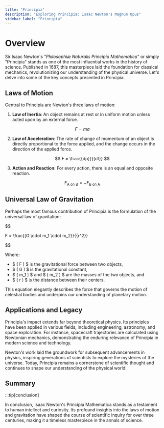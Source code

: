 ```yaml
---
title: "Principia"
description: "Exploring Principia: Isaac Newton's Magnum Opus"
sidebar_label: "Principia"
---
```


<!-- # Isaac Newton's Magnum Opus -->

# Overview

Sir Isaac Newton's "_Philosophiæ Naturalis Principia Mathematica_" or simply "Principia" stands as one of the most influential works in the history of science. Published in 1687, this masterpiece laid the foundation for classical mechanics, revolutionizing our understanding of the physical universe. Let's delve into some of the key concepts presented in Principia.

## Laws of Motion

Central to Principia are Newton's three laws of motion:

1. **Law of Inertia**: An object remains at rest or in uniform motion unless acted upon by an external force.

$$
F = ma
$$

2. **Law of Acceleration**: The rate of change of momentum of an object is directly proportional to the force applied, and the change occurs in the direction of the applied force.

$$
F = \frac{{dp}}{{dt}}
$$

3. **Action and Reaction**: For every action, there is an equal and opposite reaction.

$$
F_{\text{A on B}} = - F_{\text{B on A}}
$$



## Universal Law of Gravitation

Perhaps the most famous contribution of Principia is the formulation of the universal law of gravitation:

$$

 F = \frac{{G \cdot m_1 \cdot m_2}}{{r^2}} 

$$

Where:
- $ ( F ) $ is the gravitational force between two objects,
- $ ( G ) $ is the gravitational constant,
- $ ( m_1 ) $ and $ ( m_2 ) $ are the masses of the two objects, and
- $ ( r ) $ is the distance between their centers.

This equation elegantly describes the force that governs the motion of celestial bodies and underpins our understanding of planetary motion.

## Applications and Legacy

Principia's impact extends far beyond theoretical physics. Its principles have been applied in various fields, including engineering, astronomy, and space exploration. For instance, spacecraft trajectories are calculated using Newtonian mechanics, demonstrating the enduring relevance of Principia in modern science and technology.

Newton's work laid the groundwork for subsequent advancements in physics, inspiring generations of scientists to explore the mysteries of the universe. Today, Principia remains a cornerstone of scientific thought and continues to shape our understanding of the physical world.

## Summary

:::tip[conclusion]

In conclusion, Isaac Newton's Principia Mathematica stands as a testament to human intellect and curiosity. Its profound insights into the laws of motion and gravitation have shaped the course of scientific inquiry for over three centuries, making it a timeless masterpiece in the annals of science.


